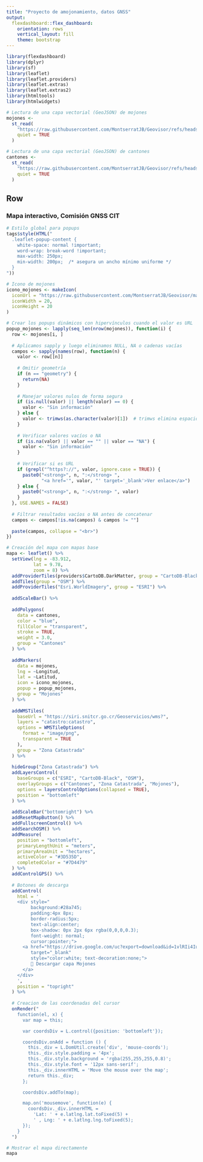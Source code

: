 ```yaml
---
title: "Proyecto de amojonamiento, datos GNSS"
output: 
  flexdashboard::flex_dashboard:
    orientation: rows
    vertical_layout: fill
    theme: bootstrap
---
```


<style>
/* Encabezado azul oscuro simple */
.navbar-inverse {
  background-color: #1a365d !important;
  border-color: #1a365d !important;
}

.navbar-inverse .navbar-brand {
  color: white !important;
  font-family: 'Titillium Web', sans-serif;
  font-weight: 600;
  padding-left: 20px !important;
}

.navbar-inverse .navbar-nav > li > a {
  color: white !important;
}

/* Mapa responsive */
.leaflet-container {
  width: 100% !important;
  height: 100% !important;
}
</style>

<link href="https://fonts.googleapis.com/css2?family=Titillium+Web:wght@400;600;700&display=swap" rel="stylesheet">

```r
library(flexdashboard)
library(dplyr)
library(sf)
library(leaflet)
library(leaflet.providers)
library(leaflet.extras)
library(leaflet.extras2)
library(htmltools)
library(htmlwidgets)
```

```r
# Lectura de una capa vectorial (GeoJSON) de mojones
mojones <-
  st_read(
    "https://raw.githubusercontent.com/MontserratJB/Geovisor/refs/heads/main/Mojones.geojson",
    quiet = TRUE
  )

# Lectura de una capa vectorial (GeoJSON) de cantones
cantones <-
  st_read(
    "https://raw.githubusercontent.com/MontserratJB/Geovisor/refs/heads/main/Cantones.geojson",
    quiet = TRUE
  )
```

Row
-----------------------------------------------------------------------

### Mapa interactivo, Comisión GNSS CIT

```r
# Estilo global para popups
tags$style(HTML("
  .leaflet-popup-content {
    white-space: normal !important;
    word-wrap: break-word !important;
    max-width: 250px;
    min-width: 200px;  /* asegura un ancho mínimo uniforme */
  }
"))

# Icono de mojones
icono_mojones <- makeIcon(
  iconUrl = "https://raw.githubusercontent.com/MontserratJB/Geovisor/main/pin.png",
  iconWidth = 20,
  iconHeight = 20
)

# Crear los popups dinámicos con hipervínculos cuando el valor es URL
popup_mojones <- lapply(seq_len(nrow(mojones)), function(i) {
  row <- mojones[i, ]
  
  # Aplicamos sapply y luego eliminamos NULL, NA o cadenas vacías
  campos <- sapply(names(row), function(n) {
    valor <- row[[n]]
    
    # Omitir geometría
    if (n == "geometry") {
      return(NA)
    }
    
    # Manejar valores nulos de forma segura
    if (is.null(valor) || length(valor) == 0) {
      valor <- "Sin información"
    } else {
      valor <- trimws(as.character(valor)[1])  # trimws elimina espacios antes/después
    }
    
    # Verificar valores vacíos o NA
    if (is.na(valor) || valor == "" || valor == "NA") {
      valor <- "Sin información"
    }
    
    # Verificar si es URL
    if (grepl("^https?://", valor, ignore.case = TRUE)) {
      paste0("<strong>", n, ":</strong> ",
             "<a href='", valor, "' target='_blank'>Ver enlace</a>")
    } else {
      paste0("<strong>", n, ":</strong> ", valor)
    }
  }, USE.NAMES = FALSE)
  
  # Filtrar resultados vacíos o NA antes de concatenar
  campos <- campos[!is.na(campos) & campos != ""]
  
  paste(campos, collapse = "<br>")
})

# Creación del mapa con mapas base
mapa <- leaflet() %>%
  setView(lng = -83.912,
          lat = 9.78,
          zoom = 8) %>%
  addProviderTiles(providers$CartoDB.DarkMatter, group = "CartoDB-Black") %>%
  addTiles(group = "OSM") %>%
  addProviderTiles("Esri.WorldImagery", group = "ESRI") %>%
  
  addScaleBar() %>%
  
  addPolygons(
    data = cantones,
    color = "blue",
    fillColor = "transparent",
    stroke = TRUE,
    weight = 3.0,
    group = "Cantones"
  ) %>%
  
  addMarkers(
    data = mojones,
    lng = ~Longitud,
    lat = ~Latitud,
    icon = icono_mojones,
    popup = popup_mojones,
    group = "Mojones"
  ) %>%
  
  addWMSTiles(
    baseUrl = "https://siri.snitcr.go.cr/Geoservicios/wms?",
    layers = "catastro:catastro",
    options = WMSTileOptions(
      format = "image/png",
      transparent = TRUE
    ),
    group = "Zona Catastrada"
  ) %>%
  
  hideGroup("Zona Catastrada") %>%
  addLayersControl(
    baseGroups = c("ESRI", "CartoDB-Black", "OSM"),
    overlayGroups = c("Cantones", "Zona Catastrada", "Mojones"),
    options = layersControlOptions(collapsed = TRUE),
    position = "bottomleft"
  ) %>%
  
  addScaleBar("bottomright") %>%
  addResetMapButton() %>%
  addFullscreenControl() %>%
  addSearchOSM() %>%
  addMeasure(
    position = "bottomleft",
    primaryLengthUnit = "meters",
    primaryAreaUnit = "hectares",
    activeColor = "#3D535D",
    completedColor = "#7D4479"
  ) %>%
  addControlGPS() %>%
  
  # Botones de descarga
  addControl(
    html = '
    <div style="
         background:#28a745;
         padding:4px 8px;
         border-radius:5px;
         text-align:center;
         box-shadow: 0px 2px 6px rgba(0,0,0,0.3);
         font-weight: normal;
         cursor:pointer;">
      <a href="https://drive.google.com/uc?export=download&id=1vlRIi4IuviA7z_9T0G6np-4OVXj-1vWe"
         target="_blank"
         style="color:white; text-decoration:none;">
         📍 Descargar capa Mojones
      </a>
    </div>
    ',
    position = "topright"
  ) %>%
  
  # Creacion de las coordenadas del cursor
  onRender("
    function(el, x) {
      var map = this;

      var coordsDiv = L.control({position: 'bottomleft'});

      coordsDiv.onAdd = function () {
        this._div = L.DomUtil.create('div', 'mouse-coords');
        this._div.style.padding = '4px';
        this._div.style.background = 'rgba(255,255,255,0.8)';
        this._div.style.font = '12px sans-serif';
        this._div.innerHTML = 'Move the mouse over the map';
        return this._div;
      };

      coordsDiv.addTo(map);

      map.on('mousemove', function(e) {
        coordsDiv._div.innerHTML =
          'Lat: ' + e.latlng.lat.toFixed(5) +
          ' , Lng: ' + e.latlng.lng.toFixed(5);
      });
    }
  ")

# Mostrar el mapa directamente
mapa
```